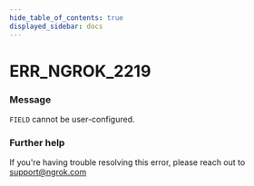 ```yaml
---
hide_table_of_contents: true
displayed_sidebar: docs
---
```



# ERR_NGROK_2219

### Message
`FIELD` cannot be user-configured.

<ErrorDetails error='err_ngrok_2219' />


### Further help
If you're having trouble resolving this error, please reach out to [support@ngrok.com](mailto:support@ngrok.com?subject=Help%20with%20ERR_NGROK_2219)


